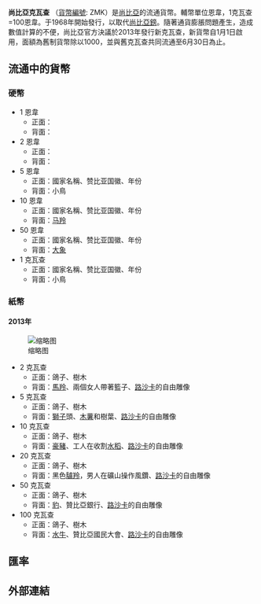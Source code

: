 '''尚比亞克瓦查''' （[[ISO_4217|貨幣編號]]: ZMK）是[[尚比亞|尚比亞]]的流通貨幣。輔幣單位恩韋，1克瓦查=100恩韋。于1968年開始發行，以取代[[尚比亞鎊|尚比亞鎊]]。隨著通貨膨脹問題產生，造成數值計算的不便，尚比亞官方決議於2013年發行新克瓦查，新貨幣自1月1日啟用，面額為舊制貨幣除以1000，並與舊克瓦查共同流通至6月30日為止。
{{Infobox currency
| image_1 =
| image_title_1 = [[Bank_of_Zambia_K100_note|100 Zambian Kwacha]]
| iso_code = ZMW<br>ZMK ''until December 31, 2012''
| using_countries = {{flag|Zambia}}
| unofficial_users =
{{flag|Zimbabwe}} (used in Zambian border areas)
| inflation_rate = 10.1%
| inflation_source_date = ''[https://www.cia.gov/library/publications/resources/the-world-factbook/fields/2092.html#za The World Factbook]'', 2015 est.
| inflation_method = [[consumer_price_index|CPI]]
| subunit_ratio_1 = {{frac|100}}
| subunit_name_1 = ngwee
| symbol = K
| frequently_used_banknotes = 2, 5, 10, 20, 50, [[Bank_of_Zambia_K100_note|100]] kwacha
| frequently_used_coins = 5, 10, 50 ngwee and 1 kwacha
| issuing_authority = [[Bank_of_Zambia|Bank of Zambia]]
| issuing_authority_website = {{URL|www.boz.zm}}
|printer = [[Giesecke_&_Devrient|G&D]]<br>[[Joh._Enschedé|Johan Enschede en Zonen]]
|printer_website = {{url|https://www.gi-de.com}}<br>{{url|http://www.joh-enschede.nl/}}
}}
==流通中的貨幣==
===硬幣===
*1 恩韋
**正面：
**背面：
*2 恩韋
**正面：
**背面：
*5 恩韋
**正面：國家名稱、赞比亚国徽、年份
**背面：小鳥
*10 恩韋
**正面：國家名稱、赞比亚国徽、年份
**背面：[[马羚|马羚]]
*50 恩韋
**正面：國家名稱、赞比亚国徽、年份
**背面：[[大象|大象]]
*1 克瓦查
**正面：國家名稱、赞比亚国徽、年份
**背面：小鳥

===紙幣===
====2013年====
[[File:Zambian_kwacha_banknote_set.jpg|缩略图]]
*2 克瓦查
**正面：鴿子、樹木
**背面：[[馬羚|馬羚]]、兩個女人帶著籃子、[[路沙卡|路沙卡]]的自由雕像
*5 克瓦查
**正面：鴿子、樹木
**背面：[[獅子|獅子]]頭、[[木薯|木薯]]和樹葉、[[路沙卡|路沙卡]]的自由雕像
*10 克瓦查
**正面：鴿子、樹木
**背面：[[豪豬|豪豬]]、工人在收割[[水稻|水稻]]、[[路沙卡|路沙卡]]的自由雕像
*20 克瓦查
**正面：鴿子、樹木
**背面：黑色[[驢羚|驢羚]]，男人在礦山操作風鑽、[[路沙卡|路沙卡]]的自由雕像
*50 克瓦查
**正面：鴿子、樹木
**背面：[[豹|豹]]、贊比亞銀行、[[路沙卡|路沙卡]]的自由雕像
*100 克瓦查
**正面：鴿子、樹木
**背面：[[水牛|水牛]]、贊比亞國民大會、[[路沙卡|路沙卡]]的自由雕像
== 匯率 ==
{{Exchange Rate|ZMK}}
==外部連結==
{{Standard numismatics external links
| world_coin_gallery_1_name = Zambia
| banknote_world_1_url      = zambia
| banknote_world_1_name     = Zambia
| dollarization_1_url       = zm
| dollarization_1_name      = Zambia
| gfd_1_url                 = Zambia
| gfd_1_name                = Zambia
| gfd_data_1_url            = 
| gfd_data_1_name           = 
| show_gfd_excel            = Y
}}


{{Currencies of Africa}}